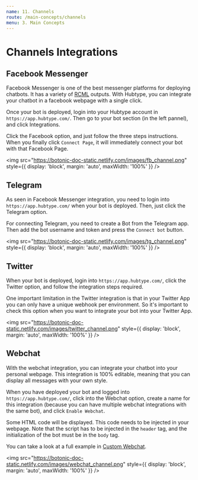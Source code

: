 ```yaml
---
name: 11. Channels
route: /main-concepts/channels
menu: 3. Main Concepts
---
```



# **Channels Integrations**

## Facebook Messenger

Facebook Messenger is one of the best messenger platforms for deploying chatbots.
It has a variety of [RCML](/main-concepts/rich-conversational-markup-language) outputs.
With Hubtype, you can integrate your chatbot in a facebook webpage with a single click.

Once your bot is deployed, login into your Hubtype account in `https://app.hubtype.com/`. Then go to your bot section (in the left pannel), and click Integrations.

Click the Facebook option, and just follow the three steps instructions. When you finally click `Connect Page`, it will immediately connect your bot with that Facebook Page.

<img
	src="https://botonic-doc-static.netlify.com/images/fb_channel.png"
	style={{ display: 'block', margin: 'auto', maxWidth: '100%' }}
/>

## Telegram

As seen in Facebook Messenger integration, you need to login into `https://app.hubtype.com/` when your bot is deployed.
Then, just click the Telegram option.

For connecting Telegram, you need to create a Bot from the Telegram app.
Then add the bot username and token and press the `Connect bot` button.

<img
	src="https://botonic-doc-static.netlify.com/images/tg_channel.png"
	style={{ display: 'block', margin: 'auto', maxWidth: '100%' }}
/>

## Twitter

When your bot is deployed, login into `https://app.hubtype.com/`, click the Twitter option, and follow the integration steps required.

One important limitation in the Twitter integration is that in your Twitter App you can only have a unique webhook per environment. So it's important to check this option when you want to integrate your bot into your Twitter App.

<img
	src="https://botonic-doc-static.netlify.com/images/twitter_channel.png"
	style={{ display: 'block', margin: 'auto', maxWidth: '100%' }}
/>

## Webchat

With the webchat integration, you can integrate your chatbot into your personal webpage.
This integration is 100% editable, meaning that you can display all messages with your own style.

When you have deployed your bot and logged into `https://app.hubtype.com/`, click into the Webchat option, create a name for this integration (because you can have multiple webchat integrations with the same bot), and click `Enable Webchat`.

Some HTML code will be displayed. This code needs to be injected in your webpage.
Note that the script has to be injected in the `header` tag, and the initialization of the bot must be in the `body` tag.

You can take a look at a full example in [Custom Webchat](/tutorials-and-examples/custom-webchat).

<img
	src="https://botonic-doc-static.netlify.com/images/webchat_channel.png"
	style={{ display: 'block', margin: 'auto', maxWidth: '100%' }}
/>

<NextButton title="Tutorials & Examples" href="/tutorials-and-examples/guided-flow" />
<PrevButton title="Botonic Settings" href="/main-concepts/botonic-settings" />
